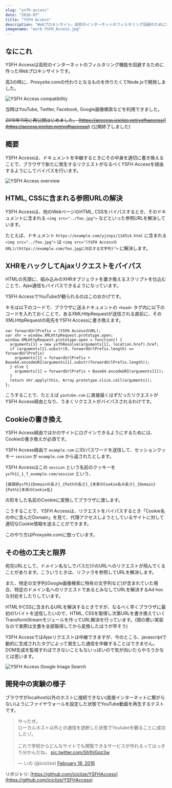 ```yaml
---
slug: "ysfh-access"
date: "2016-07"
title: "YSFH Access"
description: "Webプロキシサイト。高校のインターネットのフィルタリング回避のために制作。TwitterとかYouTubeとか見られました。"
imagename: "work-YSFH_Access.jpg"
---
```


## なにこれ

YSFH Accessは高校のインターネットのフィルタリング機能を回避するために作ったWebプロキシサイトです。

高3の時に、Proxysite.comの代わりとなるものを作りたくてNode.jsで開発しました。

<p>
  <img alt="YSFH Access compatibility" src="./work-YSFH_Access-sns.jpg" />
</p>

当時はYouTube, Twitter, Facebook, Google画像検索などを利用できました。

<s>2019年11月に再公開はじめました。 [https://acccess.iciclize.net/ysfhaccess/](https://access.iciclize.net/ysfhaccess/)</s>
(公開終了しました)

## 概要

YSFH Accessは、ドキュメントを中継するときにその中身を適切に書き換えることで、ブラウザで新たに発生するリクエストがなるべくYSFH Accessを経由するようにしてバイパスを行います。

<p>
  <img alt="YSFH Access overview" src="./work-YSFH_Access-overview.png" />
</p>

## HTML, CSSに含まれる参照URLの解決

YSFH Accessは、他のWebページのHTML, CSSをバイパスするとき、そのドキュメントに含まれる `<img src="../foo.jpg">` などといった参照URLを解決しています。

たとえば、ドキュメント `https://example.com/yjsnpi/114514.html` に含まれる `<img src="../foo.jpg">` は `<img src="(YSFH AccessのURL)/(https://example.com/foo.jpgに対応する文字列)">` に解決します。

## XHRをハックしてAjaxリクエストをバイパス

HTMLの先頭に、組み込みのXHRオブジェクトを置き換えるスクリプトを仕込むことで、Ajax通信もバイパスできるようになっています。

YSFH AccessでYouTubeが観られるのはこのおかげです。

キモは以下のコードで、ブラウザに送るドキュメントの `<head>` タグ内に以下のコードを入れておくことで、あるXMLHttpRequestが送信される直前に、そのXMLHttpRequestの宛先をYSFH Accessに書き換えます。

```
var forwardUrlPrefix = (YSFH AccessのURL);
var xhr = window.XMLHttpRequest.prototype.open;
window.XMLHttpRequest.prototype.open = function() {
  arguments[1] = new ysfhResolve(arguments[1], location.href).href;
  if (arguments[1].substr(0, forwardUrlPrefix.length) == forwardUrlPrefix)
    arguments[1] = forwardUrlPrefix + Base64.encodeURI(arguments[1].substr(forwardUrlPrefix.length));
  } else {
    arguments[1] = forwardUrlPrefix + Base64.encodeURI(arguments[1]);
  }
  return xhr.apply(this, Array.prototype.slice.call(arguments));
};
```

こうすることで、たとえば `youtube.com` に直接届くはずだったリクエストがYSFH Access経由となり、うまくリクエストがバイパスされるわけです。

## Cookieの書き換え

YSFH Access経由でほかのサイトにログインできるようにするためには、Cookieの書き換えが必須です。

YSFH Access経由で `example.com` にID/パスワードを送信して、セッションクッキー `session` が `example.com` から返されたとします。

YSFH Accessはこの `session` という名前のクッキーを `ysfh11_1_7_example.com/session` という、

```
{接頭辞ysfh}{Domainの長さ}_{Pathの長さ}_{本来のCookie名の長さ}_{Domain}{Path}{本来のCookie名}
```

 の形をした名前のCookieに変換してブラウザに渡します。

こうすることで、YSFH Accessは、リクエストをバイパスするとき「Cookie名の中に含んだDomain」を見て、代理アクセスしようとしているサイトに対して適切なCookie情報を送ることができます。

このやり方はProxysite.comに倣っています。

## その他の工夫と限界

宛先URLとして、ドメイン名なしでパスだけのURLへのリクエストが飛んでくることがあります。こういうときは、リファラを参照してURLを解決します。

また、特定の文字列(Google画像検索に特有の文字列など)が含まれていた場合、特定のドメイン名へのリクエストであるとみなしてURLを解決するAd hocな対処をしたりしています。

HTMLやCSSに含まれるURLを解決するときですが、なるべく早くブラウザに最初の1バイトを送信したいので、HTML, CSSを取得し次第URLを書き換えていくTransformStreamモジュールを作ってURL解決を行っています。(頭の悪い実装なので実際は文書を全部取得してから変換したほうが早そう)

YSFH AccessではAjaxリクエストは中継できますが、今のところ、javascriptで動的に生成されたタグによって発生した通信を中継することはできません。DOM生成を監視すればできないこともないっぽいので気が向いたらやろうかなとは思います。

<p>
  <img alt="YSFH Access Google Image Search" src="./work-YSFH_Access-TNOK.jpg" />
</p>

## 開発中の実験の様子

ブラウザがlocalhost以外のホストに接続できない(直接インターネットに繋がらない)ようにファイヤウォールを設定した状態でYouTube動画を再生するテストです。

<blockquote class="twitter-tweet" data-lang="en"><p lang="ja" dir="ltr">やったぜ。<br />ローカルホスト以外との通信を遮断した状態でYoutubeを観ることに成功したゾ。<br /><br />これで学校からどんなサイトでも閲覧できるサービスが作れるってはっきり分かんだね。 <a href="https://t.co/Sh1hIGqz3w">pic.twitter.com/Sh1hIGqz3w</a></p>&mdash; いの (@iciclize) <a href="https://twitter.com/iciclize/status/700346247161327617?ref_src=twsrc%5Etfw">February 18, 2016</a></blockquote>

リポジトリ: [https://github.com/iciclize/YSFHAccess](https://github.com/iciclize/YSFHAccess)
